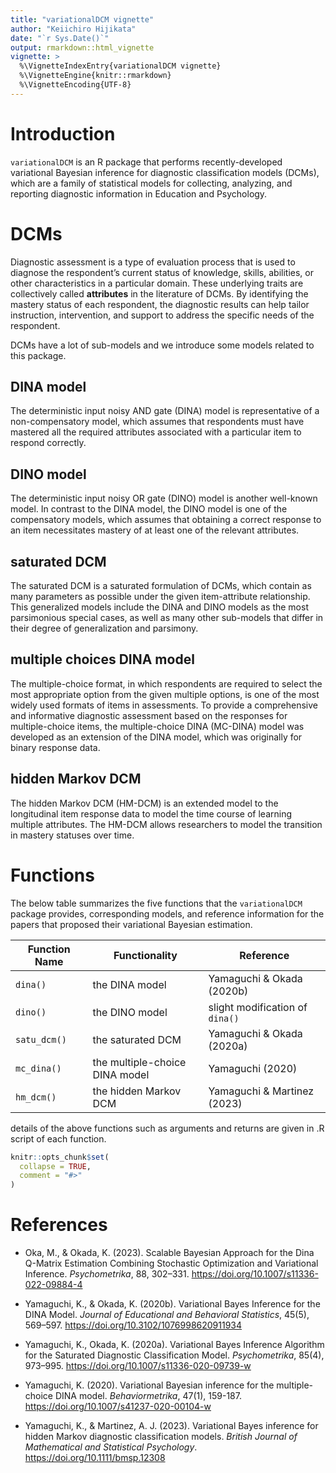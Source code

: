 ---
title: "variationalDCM vignette"
author: "Keiichiro Hijikata"
date: "`r Sys.Date()`"
output: rmarkdown::html_vignette
vignette: >
  %\VignetteIndexEntry{variationalDCM vignette}
  %\VignetteEngine{knitr::rmarkdown}
  %\VignetteEncoding{UTF-8}
---

# Introduction

`variationalDCM` is an R package that performs recently-developed variational Bayesian inference for diagnostic classification models (DCMs), which are a family of statistical models for collecting, analyzing, and reporting diagnostic information in Education and Psychology.

# DCMs

Diagnostic assessment is a type of evaluation process that is used to diagnose the respondent's current status of knowledge, skills, abilities, or other characteristics in a particular domain. These underlying traits are collectively called **attributes** in the literature of DCMs. By identifying the mastery status of each respondent, the diagnostic results can help tailor instruction, intervention, and support to address the specific needs of the respondent.

DCMs have a lot of sub-models and we introduce some models related to this package.

## DINA model

The deterministic input noisy AND gate (DINA) model is representative of a non-compensatory model, which assumes that respondents must have mastered all the required attributes associated with a particular item to respond correctly.

## DINO model

The deterministic input noisy OR gate (DINO) model is another well-known model. In contrast to the DINA model, the DINO model is one of the compensatory models, which assumes that obtaining a correct response to an item necessitates mastery of at least one of the relevant attributes.

## saturated DCM

The saturated DCM is a saturated formulation of DCMs, which contain as many parameters as possible under the given item-attribute relationship. This generalized models include the DINA and DINO models as the most parsimonious special cases, as well as many other sub-models that differ in their degree of generalization and parsimony.

## multiple choices DINA model

The multiple-choice format, in which respondents are required to select the most appropriate option from the given multiple options, is one of the most widely used formats of items in assessments. To provide a comprehensive and informative diagnostic assessment based on the responses for multiple-choice items, the multiple-choice DINA (MC-DINA) model was developed as an extension of the DINA model, which was originally for binary response data.

## hidden Markov DCM

The hidden Markov DCM (HM-DCM) is an extended model to the longitudinal item response data to model the time course of learning multiple attributes. The HM-DCM allows researchers to model the transition in mastery statuses over time.

# Functions

The below table summarizes the five functions that the `variationalDCM` package provides, corresponding models, and reference information for the papers that proposed their variational Bayesian estimation.

| Function Name | Functionality                  | Reference                       |
|------------------|---------------------------|----------------------------|
| `dina()`      | the DINA model                 | Yamaguchi & Okada (2020b)       |
| `dino()`      | the DINO model                 | slight modification of `dina()` |
| `satu_dcm()`  | the saturated DCM              | Yamaguchi & Okada (2020a)       |
| `mc_dina()`   | the multiple-choice DINA model | Yamaguchi (2020)                |
| `hm_dcm()`    | the hidden Markov DCM          | Yamaguchi & Martinez (2023)     |

details of the above functions such as arguments and returns are given in .R script of each function.

```{r, include = FALSE}
knitr::opts_chunk$set(
  collapse = TRUE,
  comment = "#>"
)
```

# References

-   Oka, M., & Okada, K. (2023). Scalable Bayesian Approach for the Dina Q-Matrix Estimation Combining Stochastic Optimization and Variational Inference. *Psychometrika*, 88, 302–331. <https://doi.org/10.1007/s11336-022-09884-4>

-   Yamaguchi, K., & Okada, K. (2020b). Variational Bayes Inference for the DINA Model. *Journal of Educational and Behavioral Statistics*, 45(5), 569--597. <https://doi.org/10.3102/1076998620911934>

-   Yamaguchi, K., Okada, K. (2020a). Variational Bayes Inference Algorithm for the Saturated Diagnostic Classification Model. *Psychometrika*, 85(4), 973--995. <https://doi.org/10.1007/s11336-020-09739-w>

-   Yamaguchi, K. (2020). Variational Bayesian inference for the multiple-choice DINA model. *Behaviormetrika*, 47(1), 159-187. <https://doi.org/10.1007/s41237-020-00104-w>

-   Yamaguchi, K., & Martinez, A. J. (2023). Variational Bayes inference for hidden Markov diagnostic classification models. *British Journal of Mathematical and Statistical Psychology*. <https://doi.org/10.1111/bmsp.12308>
